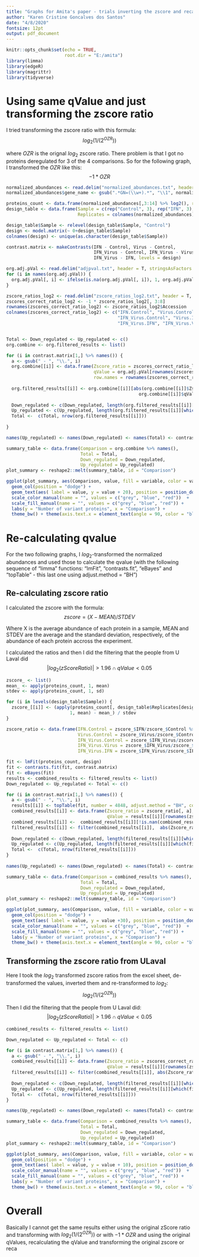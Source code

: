 ```yaml
---
title: "Graphs for Amita's paper - trials inverting the zscore and recalculating qValue"
author: "Karen Cristine Goncalves dos Santos"
date: "4/8/2020"
fontsize: 12pt
output: pdf_document
---
```


```r
knitr::opts_chunk$set(echo = TRUE, 
                      root.dir = "E:/amita")
library(limma)
library(edgeR)
library(magrittr)
library(tidyverse)

```

# Using same qValue and just transforming the zscore ratio

I tried transforming the zscore ratio with this formula: $$log_2( {1 / (2 ^ {OZR})} )$$

where _OZR_ is the orignal $log_2$ zscore ratio. There problem is that I got no proteins deregulated for 3 of the 4 comparisons. So for the following graph, I transformed the _OZR_ like this: $$-1 * OZR$$
```r
normalized_abundances <- read.delim("normalized_abundances.txt", header = T, stringsAsFactors = F)
normalized_abundances$gene_name <- gsub(".*GN=(\\w+).*", "\\1", normalized_abundances$Description)

proteins_count <- data.frame(normalized_abundances[,3:14] %>% log2(), row.names = normalized_abundances$Accession)
design_table <- data.frame(Sample = c(rep("Control", 3), rep("IFN", 3), rep("Virus", 3), rep("IFN_Virus", 3)),
                           Replicates = colnames(normalized_abundances)[3:14])

design_table$Sample <- relevel(design_table$Sample, "Control") 
design <- model.matrix(~ 0+design_table$Sample)
colnames(design) <- unique(as.character(design_table$Sample))

contrast.matrix <- makeContrasts(IFN - Control, Virus - Control, 
                                 IFN_Virus - Control, IFN_Virus - Virus, 
                                 IFN_Virus - IFN, levels = design)

```

```r
org.adj.pVal <- read.delim("adjpval.txt", header = T, stringsAsFactors = F,  row.names = 1)
for (i in names(org.adj.pVal)) {
  org.adj.pVal[, i] <- ifelse(is.na(org.adj.pVal[, i]), 1, org.adj.pVal[, i])
}

zscore_ratios_log2 <- read.delim("zscore_ratios_log2.txt", header = T, stringsAsFactors = F)
zscores_correct_ratio_log2 <- -1 * zscore_ratios_log2[, 3:8]
rownames(zscores_correct_ratio_log2) <- zscore_ratios_log2$Accession
colnames(zscores_correct_ratio_log2) <- c("IFN.Control", "Virus.Control", 
                                          "IFN_Virus.Control", "Virus.IFN",
                                          "IFN_Virus.IFN", "IFN_Virus.Virus")


Total <- Down_regulated <- Up_regulated <- c()
org.combine <- org.filtered_results <- list()

for (i in contrast.matrix[1,] %>% names()) {
  a <- gsub(" - ", "\\.", i)
  org.combine[[i]] <- data.frame(Zscore_ratio = zscores_correct_ratio_log2[, a], 
                                 qValue = org.adj.pVal[rownames(zscores_correct_ratio_log2), a], 
                                 row.names = rownames(zscores_correct_ratio_log2))
  
  org.filtered_results[[i]] <- org.combine[[i]][abs(org.combine[[i]]$Zscore_ratio) > 1.96 &
                                                  org.combine[[i]]$qValue < 0.05, ]
  
  Down_regulated <- c(Down_regulated, length(org.filtered_results[[i]][which(org.filtered_results[[i]]$Zscore_ratio < 0), 1]))
  Up_regulated <- c(Up_regulated, length(org.filtered_results[[i]][which(org.filtered_results[[i]]$Zscore_ratio > 0), 1]))
  Total <-  c(Total, nrow(org.filtered_results[[i]]))
  
}

names(Up_regulated) <- names(Down_regulated) <- names(Total) <- contrast.matrix[1,] %>% names()
```
```r
summary_table <- data.frame(Comparison = org.combine %>% names(),
                            Total = Total,
                            Down_regulated = Down_regulated,
                            Up_regulated = Up_regulated)
plot_summary <- reshape2::melt(summary_table, id = "Comparison")

ggplot(plot_summary, aes(Comparison, value, fill = variable, color = variable)) +
  geom_col(position = "dodge") + 
  geom_text(aes( label = value, y = value + 20), position = position_dodge(0.9), color = "black") + 
  scale_color_manual(name = "", values = c("grey", "blue", "red"))  +
  scale_fill_manual(name = "", values = c("grey", "blue", "red")) + 
  labs(y = "Number of variant proteins", x = "Comparison") + 
  theme_bw() + theme(axis.text.x = element_text(angle = 90, color = "black"))

```



# Re-calculating qvalue

For the two following graphs, I $log_2$-transformed the normalized abundances and used those to calculate the qvalue (with the following sequence of "limma" functions: "lmFit", "contrasts.fit", "eBayes" and "topTable" - this last one using adjust.method = "BH")

## Re-calculating zscore ratio

I calculated the zscore with the formula: $$zscore = (X - MEAN) / STDEV$$

Where X is the average abundance of each protein in a sample, MEAN and STDEV are the average and the standard deviation, respectively, of the abundance of each protein accross the experiment. 

I calculated the ratios and then I did the filtering that the people from U Laval did $$|log_2(zScore Ratio)| > 1.96 \cap qValue < 0.05$$

```r
zscore_ <- list()
mean_ <- apply(proteins_count, 1, mean)
stdev <- apply(proteins_count, 1, sd)

for (i in levels(design_table$Sample)) {
  zscore_[[i]] <- (apply(proteins_count[, design_table$Replicates[design_table$Sample == i]],
                        1, mean) - mean_) / stdev
}

zscore_ratio <- data.frame(IFN.Control = zscore_$IFN/zscore_$Control %>% log2(), 
                           Virus.Control = zscore_$Virus/zscore_$Control %>% log2(), 
                           IFN_Virus.Control = zscore_$IFN_Virus/zscore_$Control %>% log2(), 
                           IFN_Virus.Virus = zscore_$IFN_Virus/zscore_$Virus %>% log2(),  
                           IFN_Virus.IFN = zscore_$IFN_Virus/zscore_$IFN %>% log2())

fit <- lmFit(proteins_count, design)
fit <- contrasts.fit(fit, contrast.matrix)
fit <- eBayes(fit)
results <- combined_results <- filtered_results <- list()
Down_regulated <- Up_regulated <- Total <- c()

for (i in contrast.matrix[1,] %>% names()) {
  a <- gsub(" - ", "\\.", i)
  results[[i]] <- topTable(fit, number = 4848, adjust.method = "BH", coef = i)
  combined_results[[i]] <- data.frame(Zscore_ratio = zscore_ratio[, a], 
                                      qValue = results[[i]][rownames(zscore_ratio), "adj.P.Val"])
  combined_results[[i]] <-  combined_results[[i]][!is.nan(combined_results[[i]]$Zscore_ratio), ]
  filtered_results[[i]] <- filter(combined_results[[i]],  abs(Zscore_ratio) > 1.96 & qValue < 0.05)
  
  Down_regulated <- c(Down_regulated, length(filtered_results[[i]][which(filtered_results[[i]]$Zscore_ratio < 0), 1]))
  Up_regulated <- c(Up_regulated, length(filtered_results[[i]][which(filtered_results[[i]]$Zscore_ratio > 0), 1]))
  Total <-  c(Total, nrow(filtered_results[[i]]))
}
  
names(Up_regulated) <- names(Down_regulated) <- names(Total) <- contrast.matrix[1,] %>% names()

```


```r
summary_table <- data.frame(Comparison = combined_results %>% names(),
                            Total = Total,
                            Down_regulated = Down_regulated,
                            Up_regulated = Up_regulated)
plot_summary <- reshape2::melt(summary_table, id = "Comparison")

ggplot(plot_summary, aes(Comparison, value, fill = variable, color = variable)) +
  geom_col(position = "dodge") + 
  geom_text(aes( label = value, y = value +30), position = position_dodge(0.9), color = "black") + 
  scale_color_manual(name = "", values = c("grey", "blue", "red"))  +
  scale_fill_manual(name = "", values = c("grey", "blue", "red")) + 
  labs(y = "Number of variant proteins", x = "Comparison") + 
  theme_bw() + theme(axis.text.x = element_text(angle = 90, color = "black"))

```

## Transforming the zscore ratio from ULaval

Here I took the $log_2$ transformed zscore ratios from the excel sheet, de-transformed the values, inverted them and re-transformed to $log_2$: $$log_2(1 / (2 ^ {OZR}))$$

Then I did the filtering that the people from U Laval did: $$|log_2(zScore Ratio)| > 1.96 \cap qValue < 0.05$$


```r
combined_results <- filtered_results <- list()

Down_regulated <- Up_regulated <- Total <- c()

for (i in contrast.matrix[1,] %>% names()) {
  a <- gsub(" - ", "\\.", i)
  combined_results[[i]] <- data.frame(Zscore_ratio = zscores_correct_ratio_log2[, a], 
                                      qValue = results[[i]][rownames(zscores_correct_ratio_log2), "adj.P.Val"])
  filtered_results[[i]] <- filter(combined_results[[i]], abs(Zscore_ratio) > 1.96 & qValue < 0.05)
  
  Down_regulated <- c(Down_regulated, length(filtered_results[[i]][which(filtered_results[[i]]$Zscore_ratio < 0), 1]))
  Up_regulated <- c(Up_regulated, length(filtered_results[[i]][which(filtered_results[[i]]$Zscore_ratio > 0), 1]))
  Total <-  c(Total, nrow(filtered_results[[i]]))
}

names(Up_regulated) <- names(Down_regulated) <- names(Total) <- contrast.matrix[1,] %>% names()

```


```r
summary_table <- data.frame(Comparison = combined_results %>% names(),
                            Total = Total,
                            Down_regulated = Down_regulated,
                            Up_regulated = Up_regulated)
plot_summary <- reshape2::melt(summary_table, id = "Comparison")

ggplot(plot_summary, aes(Comparison, value, fill = variable, color = variable)) +
  geom_col(position = "dodge") + 
  geom_text(aes( label = value, y = value + 10), position = position_dodge(0.9), color = "black") + 
  scale_color_manual(name = "", values = c("grey", "blue", "red"))  +
  scale_fill_manual(name = "", values = c("grey", "blue", "red")) + 
  labs(y = "Number of variant proteins", x = "Comparison") + 
  theme_bw() + theme(axis.text.x = element_text(angle = 90, color = "black"))

```

# Overall

Basically I cannot get the same results either using the original zScore ratio and transforming with $log_2(1 / (2 ^ {OZR}))$ or with $-1 * OZR$ and using the original qValues, recalculating the qValue and transforming the original zscore or reca
